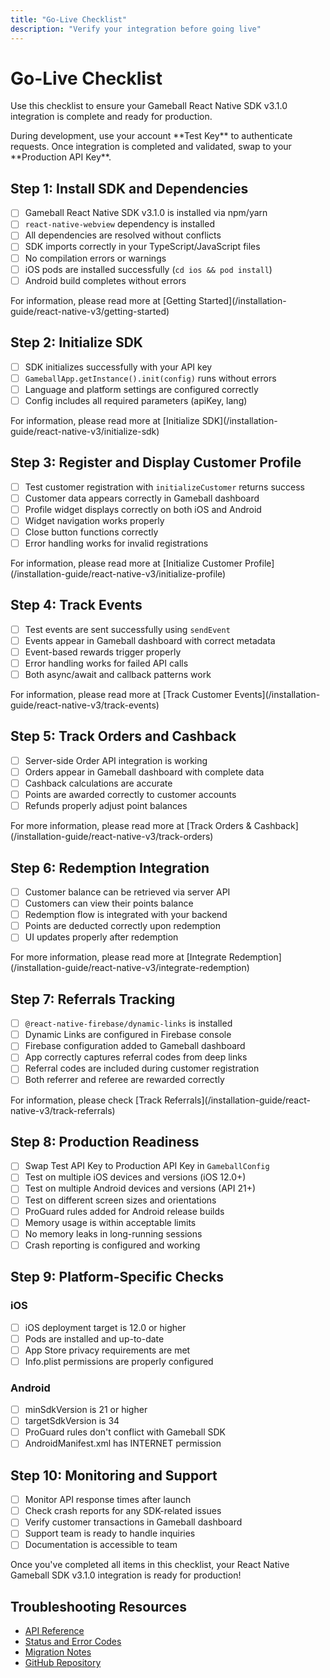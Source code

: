 ```yaml
---
title: "Go-Live Checklist"
description: "Verify your integration before going live"
---
```


# Go-Live Checklist

Use this checklist to ensure your Gameball React Native SDK v3.1.0 integration is complete and ready for production.

<Info>
During development, use your account **Test Key** to authenticate requests. Once integration is completed and validated, swap to your **Production API Key**.
</Info>

## Step 1: Install SDK and Dependencies

- [ ] Gameball React Native SDK v3.1.0 is installed via npm/yarn
- [ ] `react-native-webview` dependency is installed
- [ ] All dependencies are resolved without conflicts
- [ ] SDK imports correctly in your TypeScript/JavaScript files
- [ ] No compilation errors or warnings
- [ ] iOS pods are installed successfully (`cd ios && pod install`)
- [ ] Android build completes without errors

<Tip>
For information, please read more at [Getting Started](/installation-guide/react-native-v3/getting-started)
</Tip>

## Step 2: Initialize SDK

- [ ] SDK initializes successfully with your API key
- [ ] `GameballApp.getInstance().init(config)` runs without errors
- [ ] Language and platform settings are configured correctly
- [ ] Config includes all required parameters (apiKey, lang)

<Tip>
For information, please read more at [Initialize SDK](/installation-guide/react-native-v3/initialize-sdk)
</Tip>

## Step 3: Register and Display Customer Profile

- [ ] Test customer registration with `initializeCustomer` returns success
- [ ] Customer data appears correctly in Gameball dashboard
- [ ] Profile widget displays correctly on both iOS and Android
- [ ] Widget navigation works properly
- [ ] Close button functions correctly
- [ ] Error handling works for invalid registrations

<Tip>
For information, please read more at [Initialize Customer Profile](/installation-guide/react-native-v3/initialize-profile)
</Tip>

## Step 4: Track Events

- [ ] Test events are sent successfully using `sendEvent`
- [ ] Events appear in Gameball dashboard with correct metadata
- [ ] Event-based rewards trigger properly
- [ ] Error handling works for failed API calls
- [ ] Both async/await and callback patterns work

<Tip>
For information, please read more at [Track Customer Events](/installation-guide/react-native-v3/track-events)
</Tip>

## Step 5: Track Orders and Cashback

- [ ] Server-side Order API integration is working
- [ ] Orders appear in Gameball dashboard with complete data
- [ ] Cashback calculations are accurate
- [ ] Points are awarded correctly to customer accounts
- [ ] Refunds properly adjust point balances

<Tip>
For more information, please read more at [Track Orders & Cashback](/installation-guide/react-native-v3/track-orders)
</Tip>

## Step 6: Redemption Integration

- [ ] Customer balance can be retrieved via server API
- [ ] Customers can view their points balance
- [ ] Redemption flow is integrated with your backend
- [ ] Points are deducted correctly upon redemption
- [ ] UI updates properly after redemption

<Tip>
For more information, please read more at [Integrate Redemption](/installation-guide/react-native-v3/integrate-redemption)
</Tip>

## Step 7: Referrals Tracking

- [ ] `@react-native-firebase/dynamic-links` is installed
- [ ] Dynamic Links are configured in Firebase console
- [ ] Firebase configuration added to Gameball dashboard
- [ ] App correctly captures referral codes from deep links
- [ ] Referral codes are included during customer registration
- [ ] Both referrer and referee are rewarded correctly

<Tip>
For information, please check [Track Referrals](/installation-guide/react-native-v3/track-referrals)
</Tip>

## Step 8: Production Readiness

- [ ] Swap Test API Key to Production API Key in `GameballConfig`
- [ ] Test on multiple iOS devices and versions (iOS 12.0+)
- [ ] Test on multiple Android devices and versions (API 21+)
- [ ] Test on different screen sizes and orientations
- [ ] ProGuard rules added for Android release builds
- [ ] Memory usage is within acceptable limits
- [ ] No memory leaks in long-running sessions
- [ ] Crash reporting is configured and working

## Step 9: Platform-Specific Checks

### iOS
- [ ] iOS deployment target is 12.0 or higher
- [ ] Pods are installed and up-to-date
- [ ] App Store privacy requirements are met
- [ ] Info.plist permissions are properly configured

### Android
- [ ] minSdkVersion is 21 or higher
- [ ] targetSdkVersion is 34
- [ ] ProGuard rules don't conflict with Gameball SDK
- [ ] AndroidManifest.xml has INTERNET permission

## Step 10: Monitoring and Support

- [ ] Monitor API response times after launch
- [ ] Check crash reports for any SDK-related issues
- [ ] Verify customer transactions in Gameball dashboard
- [ ] Support team is ready to handle inquiries
- [ ] Documentation is accessible to team

<Check>
Once you've completed all items in this checklist, your React Native Gameball SDK v3.1.0 integration is ready for production!
</Check>

## Troubleshooting Resources

- [API Reference](/api-reference/introduction)
- [Status and Error Codes](/api-reference/overview/status-error-codes)
- [Migration Notes](/installation-guide/react-native-v3/migration-notes)
- [GitHub Repository](https://github.com/gameballers/gameball-react-native/tree/release-3.1.0)

